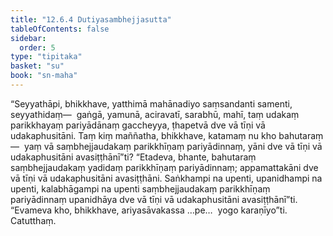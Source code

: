 ```yaml
---
title: "12.6.4 Dutiyasambhejjasutta"
tableOfContents: false
sidebar:
  order: 5
type: "tipitaka"
basket: "su"
book: "sn-maha"
---
```



<DynamicBreadcrumb />

<Division number="1124" book="sn-maha">

<Paragraph number="2415" book="sn-maha">
“Seyyathāpi, bhikkhave, yatthimā mahānadiyo saṃsandanti samenti, seyyathidaṃ—  gaṅgā, yamunā, aciravatī, sarabhū, mahī, taṃ udakaṃ parikkhayaṃ pariyādānaṃ gaccheyya, ṭhapetvā dve vā tīṇi vā udakaphusitāni. Taṃ kiṃ maññatha, bhikkhave, katamaṃ nu kho bahutaraṃ—  yaṃ vā saṃbhejjaudakaṃ parikkhīṇaṃ pariyādinnaṃ, yāni dve vā tīṇi vā udakaphusitāni avasiṭṭhānī”ti? “Etadeva, bhante, bahutaraṃ saṃbhejjaudakaṃ yadidaṃ parikkhīṇaṃ pariyādinnaṃ; appamattakāni dve vā tīṇi vā udakaphusitāni avasiṭṭhāni. Saṅkhampi na upenti, upanidhampi na upenti, kalabhāgampi na upenti saṃbhejjaudakaṃ parikkhīṇaṃ pariyādinnaṃ upanidhāya dve vā tīṇi vā udakaphusitāni avasiṭṭhānī”ti. “Evameva kho, bhikkhave, ariyasāvakassa …pe…  yogo karaṇīyo”ti.

</Paragraph>
</Division>

<Paragraph number="2416" type="center" book="sn-maha">
Catutthaṃ.
</Paragraph>